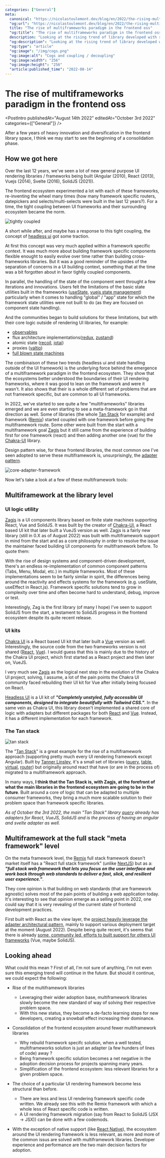 ```yaml
---
categories: ["General"]
meta:
  canonical: "https://nicolastoulemont.dev/blog/en/2022/the-rising-multiframeworks-paradigm-frontend-development"
  "og:url": "https://nicolastoulemont.dev/blog/en/2022/the-rising-multiframeworks-paradigm-frontend-development"
  title: "The rise of multiframeworks paradigm in the frontend oss"
  "og:title": "The rise of multiframeworks paradigm in the frontend oss"
  description: "Looking at the rising trend of library developed with support to many UI frameworks."
  "og:description": "Looking at the rising trend of library developed with support to many UI frameworks."
  "og:type": "article"
  "og:image": "/img/cogs.png"
  "og:image:alt": "Cogs and coupling / decoupling"
  "og:image:width": "256"
  "og:image:height": "256"
  "article:published_time": "2022-08-14"
---
```



# The rise of multiframeworks paradigm in the frontend oss

<PostIntro
  publishedAt="August 14th 2022"
  editedAt="October 3rd 2022"
  categories={["General"]}
/>

After a few years of heavy innovation and diversification in the frontend library space, I think we may start to see the beginning of a consolidation phase.

## How we got here

Over the last 12 years, we've seen a lot of new general purpose UI rendering libraries / frameworks being built (Angular (2010), React (2013), Vuejs (2014), Svelte (2016), SolidJS (2021)).

The frontend ecosystem experimented a lot with each of these frameworks, re-inventing the wheel many times (how many framework specific routers, datepickers and selects/multi-selects were built in the last 12 years?).
For a time, the tight coupling between UI frameworks and their surrounding ecosystem became the norm.

![tightly coupled](/img/tight-coupling-framework-lib.png)

A short while after, and maybe has a response to this tight coupling, the concept of [headless ui](https://www.merrickchristensen.com/articles/headless-user-interface-components/) got some traction.

At first this concept was very much applied within a framework specific context.
It was much more about building framework specific components flexible enought to easily evolve over time rather than building cross-frameworks libraries.
But it was a good reminder of the upsides of the separation of concerns in a UI building context, something that at the time was a bit forgotten about in favor tightly coupled components.

In parallel, the handling of the state of the component went throught a few iterations and innovations.
Users felt the limitations of the basic state utilities built in the frameworks ([useState](https://reactjs.org/docs/hooks-reference.html#usestate), [vuejs state management](https://vuejs.org/guide/scaling-up/state-management.html)) particularly when it comes to handling "global" / "app" state for which the framework state utilities were not built to do (as they are focused on component state handling).

And the communities began to build solutions for these limitations, but with their core logic outside of rendering UI libraries, for example:

- [observables](https://rxjs.dev/)
- flux architecture implementations([redux](https://redux.js.org/), [zustand](https://github.com/pmndrs/zustand))
- atomic state ([recoil](https://recoiljs.org/fr/), [jotai](https://jotai.org/))
- proxies ([valtio](https://github.com/pmndrs/valtio))
- [full blown state machines](https://xstate.js.org/)

The combinaison of these two trends (headless ui and state handling outside of the UI framework) is the underlying force behind the emergence of a multiframework paradigm in the frontend ecosystem.
They show that the ecosystems better understood the boundaries of their UI rendering frameworks, where it was good to lean on the framework and were it wasn't.
It also shows that their is a whole different set of problems that are not framework specific, but are common to all UI frameworks.

In 2022, we've started to see quite a few "multiframeworks" libraries emerged and we are even starting to see a meta-framework go in that direction as well.
Some of libraries (the whole [Tan Stack](https://tanstack.com/) for example) and framework ([Remix](https://remix.run/)) started coupled with one framework before going the multiframework route.
Some other were built from the start with a multiframework goal [Zagjs](https://zagjs.com/) but it still came from the experience of building first for one framework (react) and then adding another one (vue) for the [Chakra-UI](https://chakra-ui.com/) library.

Design pattern wise, for these frontend libraries, the most common one I've seen adopted to serve these multiframework is, unsurprisingly, the [adapter pattern](https://en.wikipedia.org/wiki/Adapter_pattern).

![core-adapter-framework](/img/core-adapters-consumers.png)

Now let's take a look at a few of these multiframework tools:

## Multiframework at the library level

### UI logic utility

[Zagjs](https://zagjs.com/) is a UI components library based on finite state machines supporting React, Vue and SolidJS. It was built by the creator of [Chakra-UI](https://chakra-ui.com/), a React based UI kit that later built a VueJS version as well.
Zagjs is a fairly new library (still in 0.X as of August 2022) was built with multiframework support in mind from the start and as a core philosophy in order to resolve the issue the maintainer faced building UI components for multiframework before.
To quote them:

<Callout flexDir="column">
  With the rise of design systems and component-driven development, there's an endless
  re-implementation of common component patterns (Tabs, Menu, Modal, etc.) in multiple
  frameworks. Most of these implementations seem to be fairly similar in spirit, the
  differences being around the reactivity and effects systems for the framework (e.g.
  useState, useEffect in React.js). Framework specific solutions tend to grow in
  complexity over time and often become hard to understand, debug, improve or test.
</Callout>

Interestingly, Zag is the first library (of many I hope) I've seen to support SolidJS from the start, a testament to SolidJS progress in the frontend ecosystem despite its quite recent release.

### UI kits

[Chakra UI](https://chakra-ui.com/) is a React based UI kit that later built a [Vue](https://vue.chakra-ui.com/) version as well.
Interestingly, the source code from the two frameworks version is not shared ([React](https://github.com/chakra-ui/chakra-ui), [Vue](https://github.com/chakra-ui/chakra-ui-vue)).
I would guess that this is mainly due to the history of the Chakra UI project, which first started as a React project and then later on, VueJS.

I very much see [Zagjs](https://zagjs.com/) as the logical next step in the evolution of the Chakra UI project, solving, I assume, a lot of the pain points the Chakra UI community faced rebuilding their UI kit for Vue after initially being focused on React.

[Headless UI](https://headlessui.com/) is a UI kit of **_"Completely unstyled, fully accessible UI components, designed to integrate beautifully with Tailwind CSS."_**.
In the same vein as Chakra UI, this library doesn't implemented a shared core of logic with adapters but different packages for both [React](https://github.com/tailwindlabs/headlessui/tree/main/packages/%40headlessui-react) and [Vue](https://github.com/tailwindlabs/headlessui/tree/main/packages/%40headlessui-vue).
Instead, it has a different implementation for each framework.

### The Tan stack

![tan stack](/img/tan-stack.png)

The "[Tan Stack](https://tanstack.com/)" is a great example for the rise of a multiframework approach (supporting pretty much every UI rendering framework except Angular).
Built by [Tanner Linsley](https://twitter.com/tannerlinsley), it's a small set of libraries ([query](https://tanstack.com/query/v4), [table](https://tanstack.com/table/v8), [virtual](https://tanstack.com/virtual/v3), [router](https://tanstack.com/router/v4)) but originally around react that have (or are in the process of) migrated to a multiframework approach.

In many ways, **I think that the Tan Stack is, with Zagjs, at the forefront of what the main libraries in the frontend ecosystem are going to be in the future**.
Built around a core of logic that can be adapted to multiple consumer frameworks, they bring a much more scalable solution to their problem space than framework specific libraries.

_As of October the 3rd 2022, the main "Tan Stack" library [query](https://tanstack.com/query/v4) already has adapters for React, VueJS, SolidJS and is the process of having an angular and svelte adapter as well._

## Multiframework at the full stack "meta framework" level

On the meta framework level, the [Remix](https://remix.run/) full stack framework doesn't market itself has a "React full stack framework" (unlike [NextJS](https://nextjs.org/)) but as a:
**_"full stack web framework that lets you focus on the user interface and work back through web standards to deliver a fast, slick, and resilient user experience."_**.

They core opinion is that building on web standards (that are framework agnostic) solves most of the pain points of building a web application today.
It's interesting to see that opinion emerge as a selling point in 2022, one could say that it is very revealing of the current state of frontend development practices.

First built with React as the view layer, the [project heavily leverage the adapter architectural pattern](https://github.com/remix-run/remix/tree/main/packages), mainly to support various deployment target at the moment (August 2022).
Despite being quite recent, it's seems that there is already [some, community led, efforts to built support for others UI frameworks](https://twitter.com/ryanflorence/status/1529438363341639680) (Vue, maybe SolidJS).

## Looking ahead

What could this mean ?
First of all, I'm not sure of anything, I'm not even sure this emerging trend will continue in the future.
But should it continue, we could expect the following:

- Rise of the multiframework libraries

  - Leveraging their wider adoption base, multiframework libraries slowly become the new standard of way of solving their respective problem space.
  - With this new status, they become a de-facto learning steps for new developers, creating a snowball effect increasing their dominance.

- Consolidation of the frontend ecosystem around fewer multiframework libraries

  - Why rebuild framework specifc solution, when a well tested, multiframeworks solution is just an adapter (a few hunders of lines of code) away ?
  - Being framework specific solution becomes a net negative in the adoption decision process for projects spanning many years.
  - Simplification of the frontend ecosystem: less relevant libraries for a given problem space.

- The choice of a particular UI rendering framework become less structural than before.

  - There are less and less UI rendering framework specific code written. We already see this with the Remix framework with which a whole less of React specific code is written.
  - A UI rendering framework migration (say from React to SolidJS (JSX -> JSX)) can be done with a few codemods.

- With the exception of native support (like [React Native](https://reactnative.dev/)), the ecosystem around the UI rendering framework is less relevant, as more and more of the common issus are solved with multiframework libraries. Developer experience and performance are the two main decision factors for adoption.
